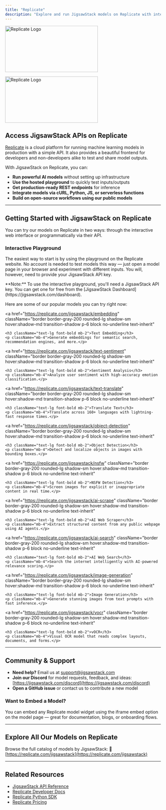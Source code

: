 ```yaml
---
title: "Replicate"
description: "Explore and run JigsawStack models on Replicate with interactive inference UIs and programmatic access"
---
```


<img 
  className="mx-auto text-black dark:text-white hidden dark:block" 
  src="/images/replicate/dark.png" 
  alt="Replicate Logo" 
  height="150" 
  width="300"
/>

<img 
  className="mx-auto text-black dark:hidden" 
  src="/images/replicate/light.png" 
  alt="Replicate Logo" 
  height="150" 
  width="300"
/>
## Access JigsawStack APIs on Replicate

[Replicate](https://replicate.com/) is a cloud platform for running machine learning models in production with a simple API. It also provides a beautiful frontend for developers and non-developers alike to test and share model outputs.

With JigsawStack on Replicate, you can:

- **Run powerful AI models** without setting up infrastructure
- **Use the hosted playground** to quickly test inputs/outputs
- **Get production-ready REST endpoints** for inference
- **Integrate models via cURL, Python, JS, or serverless functions**
- **Build on open-source workflows using our public models**

---

## Getting Started with JigsawStack on Replicate

You can try our models on Replicate in two ways: through the interactive web interface or programmatically via their API.

### Interactive Playground

The easiest way to start is by using the playground on the Replicate website. No account is needed to test models this way — just open a model page in your browser and experiment with different inputs. You will, however, need to provide your JigsawStack API key.

<div className="border p-4 rounded-md my-4">
**Note:** To use the interactive playground, you'll need a JigsawStack API key. You can get one for free from the [JigsawStack Dashboard](https://jigsawstack.com/dashboard).
</div>

Here are some of our popular models you can try right now:

<div className="grid grid-cols-1 md:grid-cols-2 gap-6 mb-8">

  <a 
    href="https://replicate.com/jigsawstack/embedding" 
    className="border border-gray-200 rounded-lg shadow-sm hover:shadow-md transition-shadow p-6 block no-underline text-inherit"
  >
    <h3 className="text-lg font-bold mb-2">Text Embedding</h3>
    <p className="mb-4">Generate embeddings for semantic search, recommendation engines, and more.</p>
  </a>

  <a 
    href="https://replicate.com/jigsawstack/text-sentiment" 
    className="border border-gray-200 rounded-lg shadow-sm hover:shadow-md transition-shadow p-6 block no-underline text-inherit"
  >
    <h3 className="text-lg font-bold mb-2">Sentiment Analysis</h3>
    <p className="mb-4">Analyze user sentiment with high-accuracy emotion classification.</p>
  </a>

  <a 
    href="https://replicate.com/jigsawstack/text-translate" 
    className="border border-gray-200 rounded-lg shadow-sm hover:shadow-md transition-shadow p-6 block no-underline text-inherit"
  >
    <h3 className="text-lg font-bold mb-2">Translate Text</h3>
    <p className="mb-4">Translate across 160+ languages with lightning-fast response times.</p>
  </a>


  <a 
    href="https://replicate.com/jigsawstack/object-detection" 
    className="border border-gray-200 rounded-lg shadow-sm hover:shadow-md transition-shadow p-6 block no-underline text-inherit"
  >
    <h3 className="text-lg font-bold mb-2">Object Detection</h3>
    <p className="mb-4">Detect and localize objects in images with bounding boxes.</p>
  </a>

  <a 
    href="https://replicate.com/jigsawstack/nsfw" 
    className="border border-gray-200 rounded-lg shadow-sm hover:shadow-md transition-shadow p-6 block no-underline text-inherit"
  >
    <h3 className="text-lg font-bold mb-2">NSFW Detection</h3>
    <p className="mb-4">Screen images for explicit or inappropriate content in real time.</p>
  </a>

  <a 
    href="https://replicate.com/jigsawstack/ai-scrape" 
    className="border border-gray-200 rounded-lg shadow-sm hover:shadow-md transition-shadow p-6 block no-underline text-inherit"
  >
    <h3 className="text-lg font-bold mb-2">AI Web Scraper</h3>
    <p className="mb-4">Extract structured content from any public webpage using AI agents.</p>
  </a>

  <a 
    href="https://replicate.com/jigsawstack/ai-search" 
    className="border border-gray-200 rounded-lg shadow-sm hover:shadow-md transition-shadow p-6 block no-underline text-inherit"
  >
    <h3 className="text-lg font-bold mb-2">AI Web Search</h3>
    <p className="mb-4">Search the internet intelligently with AI-powered relevance scoring.</p>
  </a>

  <a 
    href="https://replicate.com/jigsawstack/image-generation" 
    className="border border-gray-200 rounded-lg shadow-sm hover:shadow-md transition-shadow p-6 block no-underline text-inherit"
  >
    <h3 className="text-lg font-bold mb-2">Image Generation</h3>
    <p className="mb-4">Generate stunning images from text prompts with fast inference.</p>
  </a>

  <a 
    href="https://replicate.com/jigsawstack/vocr" 
    className="border border-gray-200 rounded-lg shadow-sm hover:shadow-md transition-shadow p-6 block no-underline text-inherit"
  >
    <h3 className="text-lg font-bold mb-2">vOCR</h3>
    <p className="mb-4">Visual OCR model that reads complex layouts, documents, and forms.</p>
  </a>

</div>

---

## Community & Support

* **Need help?** Email us at [support@jigsawstack.com](mailto:support@jigsawstack.com)
* **Join our Discord** for model requests, feedback, and ideas: [https://jigsawstack.com/discord](https://jigsawstack.com/discord)
* **Open a GitHub issue** or contact us to contribute a new model

<div className="border border-gray-200 rounded-lg shadow-sm p-6 my-8">
  <h3 className="text-lg font-bold mb-2">Want to Embed a Model?</h3>
  <p>You can embed any Replicate model widget using the iframe embed option on the model page — great for documentation, blogs, or onboarding flows.</p>
</div>

---

## Explore All Our Models on Replicate

Browse the full catalog of models by JigsawStack:
🔗 [https://replicate.com/jigsawstack](https://replicate.com/jigsawstack)

---

## Related Resources

* [JigsawStack API Reference](/docs/api-reference)
* [Replicate Developer Docs](https://replicate.com/docs)
* [Replicate Python SDK](https://replicate.com/docs/getting-started/python)
* [Replicate Pricing](https://replicate.com/account/billing)


